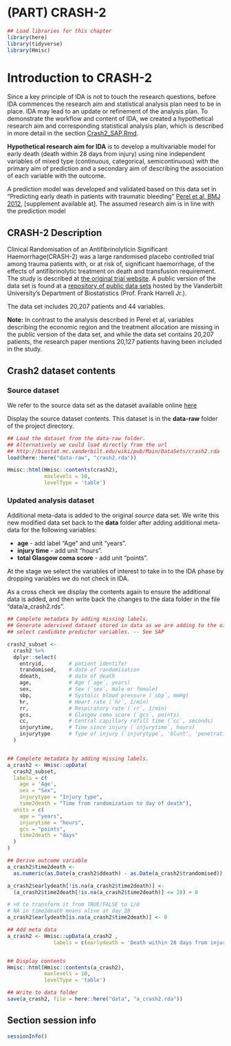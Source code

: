 # (PART) CRASH-2 {-}


```r
## Load libraries for this chapter
library(here)
library(tidyverse)
library(Hmisc)
```

# Introduction to CRASH-2

Since a key principle of IDA is not to touch the research questions, before IDA commences the research aim and statistical analysis plan need to be in place. 
IDA may lead to an update or refinement of the analysis plan. To demonstrate the workflow and content of IDA, we created a hypothetical research aim and corresponding statistical analysis plan, which is described in more detail in the section [Crash2_SAP.Rmd](Crash2_SAP.Rmd).

**Hypothetical research aim for IDA** is to develop a multivariable model for early death (death within 28 days from injury) using nine independent variables of mixed type (continuous, categorical, semicontinuous) with the primary aim of prediction and a secondary aim of describing the association of each variable with the outcome. 

A prediction model was developed and validated based on this data set in "Predicting early death in patients with traumatic bleeding"  [Perel et al, BMJ 2012](https://doi.org/10.1136/bmj.e5166), [supplement available at]. The assumed research aim is in line with the prediction model


## CRASH-2 Description

Clinical Randomisation of an Antifibrinolyticin Significant Haemorrhage(CRASH-2)  was a large randomised placebo controlled trial among trauma patients with, or at risk of, significant haemorrhage, of the effects of antifibrinolytic treatment on death and transfusion requirement. The study is described at [the original trial website](http://crash2.lshtm.ac.uk/). A public version of the data set is found at a [repository of public data sets](http://biostat.mc.vanderbilt.edu/wiki/Main/DataSets) hosted by the Vanderbilt University's Department of Biostatistics (Prof. Frank Harrell Jr.).

The data set includes 20,207 patients and 44 variables. 

**Note:** In contrast to the analysis described in Perel et al, variables describing the economic region and the treatment allocation are missing in the public version of the data set, and while the data set contains 20,207 patients, the research paper mentions 20,127 patients having been included in the study.


## Crash2 dataset contents

### Source dataset 

We refer to the source data set as the dataset available online [here](http://biostat.mc.vanderbilt.edu/wiki/Main/DataSets)

Display the source dataset contents. This dataset is in the **data-raw** folder of the project directory. 

```r
## Load the dataset from the data-raw folder. 
## Alternatively we could load directly from the url 
## http://biostat.mc.vanderbilt.edu/wiki/pub/Main/DataSets/crash2.rda
load(here::here("data-raw", "crash2.rda"))

Hmisc::html(Hmisc::contents(crash2),
            maxlevels = 10,
            levelType = 'table')

```


### Updated analysis dataset

Additional meta-data is added to the original *source* data set. We write this new modified data set back to the **data** folder after adding additional meta-data for the following variables:

* **age** - add label "Age" and unit "years". 
* **injury time** - add unit "hours". 
* **total Glasgow coma score** - add unit "points". 


At the stage we select the variables of interest to take in to the IDA phase by dropping variables we do not check in IDA.

As a cross check we display the contents again to ensure the additional data is added, and then write back the changes to the data folder in the file "data/a_crash2.rds". 

```r

## Complete metadata by adding missing labels. 
## Generate adervived dataset stored in data as we are adding to the oirginal source dataset obtained. 
## select candidate predictor variables. -- See SAP

crash2_subset <-
  crash2 %>%
  dplyr::select(
    entryid,        # patient identifer
    trandomised,    # date of randomisation 
    ddeath,         # date of death
    age,            # Age (`age`, years)
    sex,            # Sex (`sex`, male or female)
    sbp,            # Systolic blood pressure (`sbp`, mmHg)
    hr,             # Heart rate (`hr`, 1/min)
    rr,             # Respiratory rate (`rr`, 1/min)
    gcs,            # Glasgow coma score (`gcs`, points)
    cc,             # Central capillary refill time (`cc`, seconds)
    injurytime,     # Time since injury (`injurytime`, hours)
    injurytype      # Type of injury (`injurytype`, 'blunt', 'penetrating' or 'blunt and penetrating')
  )


## Complete metadata by adding missing labels.
a_crash2 <- Hmisc::upData(
  crash2_subset,
  labels = c(
    age = 'Age',
    sex = "Sex", 
    injurytype = "Injury type", 
    time2death = "Time from randomization to day of death"),
  units = c(
    age = "years",
    injurytime = "hours",
    gcs = "points", 
    time2death = "days"
  )
)

## Derive outcome variable
a_crash2$time2death <-
  as.numeric(as.Date(a_crash2$ddeath) - as.Date(a_crash2$trandomised))

a_crash2$earlydeath[!is.na(a_crash2$time2death)] <-
  (a_crash2$time2death[!is.na(a_crash2$time2death)] <= 28) + 0

# +0 to transform it from TRUE/FALSE to 1/0
# NA in time2death means alive at day 28
a_crash2$earlydeath[is.na(a_crash2$time2death)] <- 0    

## Add meta data
a_crash2 <- Hmisc::upData(a_crash2 ,
               labels = c(earlydeath = 'Death within 28 days from injury'))


## Display contents
Hmisc::html(Hmisc::contents(a_crash2),
            maxlevels = 10,
            levelType = 'table')

## Write to data folder
save(a_crash2, file = here::here("data", "a_crash2.rda"))
```

## Section session info

```r
sessionInfo()
```



